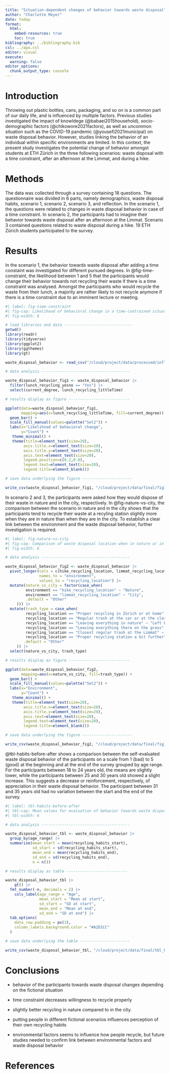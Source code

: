 ```yaml
---
title: "Situation-dependent changes of behavior towards waste disposal"
author: "Charlotte Meyer"
date: today
format:
  html:
    embed-resources: true
    toc: true
bibliography: ../bibliography.bib
csl: ../apa.csl
editor: visual
execute:
  warning: false
editor_options: 
  chunk_output_type: console
---
```


# Introduction

Throwing out plastic bottles, cans, packaging, and so on is a common part of our daily life, and is influenced by multiple factors. Previous studies investigated the impact of knowldege (@babaei2015household), socio-demographic factors (@chikowore2021factors), as well as uncommon situation such as the COVID-19 pandemic (@yousefi2021municipal) on waste disposal behavior. However, studies linking the behavior of an individual within specific environments are limited. In this context, the present study investigates the potential change of behavior amongst students at ETH Zürich in the three following scenarios: waste disposal with a time constraint, after an afternoon at the Limmat, and during a hike.

# Methods

The data was collected through a survey containing 18 questions. The questionnaire was divided in 6 parts, namely demographics, waste disposal habits, scenario 1, scenario 2, scenario 3, and reflection. In the scenario 1, the questions were related to changes in waste disposal behavior in case of a time constraint. In scenario 2, the participants had to imagine their behavior towards waste disposal after an afternoon at the Limmat. Scenario 3 contained questions related to waste disposal during a hike. 19 ETH Zürich students participated to the survey.

# Results

In the scenario 1, the behavior towards waste disposal after adding a time constaint was investigated for different pursued degrees. In @fig-time-constraint, the likelihood between 1 and 5 that the participants would change their behavior towards not recycling their waste if there is a time constraint was analysed. Amongst the participants who would recycle the waste from their lunch, a majority are rather likely to not recycle anymore if there is a time constraint due to an imminent lecture or meeting.

```r
#| label: fig-time-constraint
#| fig-cap: Likelihood of behavioral change in a time-contrained situation
#| fig-width: 6

# load libraries and data ------------------------------
getwd()
library(readr)
library(tidyverse)
library(ggplot2)
library(ggthemes)
library(gt)

waste_disposal_behavior <- read_csv("/cloud/project/data/processed/influence_environment_behavior_waste_disposal_processed.csv")

# data analysis ---------------------------------------

waste_disposal_behavior_fig1 <- waste_disposal_behavior |> 
  filter(lunch_recycling_yesno == "Yes") |> 
  select(current_degree, lunch_recycling_littleTime)

# results display as figure ---------------------------

ggplot(data=waste_disposal_behavior_fig1,
       mapping=aes(x=lunch_recycling_littleTime, fill=current_degree)) +
  geom_bar() +
  scale_fill_manual(values=palette("Set2")) +
  labs(x="Likelihood of behavioral change",
       y="Count") +
   theme_minimal() +
   theme(title=element_text(size=20),
        axis.title.x=element_text(size=20),
        axis.title.y=element_text(size=20),
        axis.text=element_text(size=20),
        legend.position=c(0.2,0.8),
        legend.text=element_text(size=20),
        legend.title=element_blank())

# save data underlying the figure ----------------------

write_csv(waste_disposal_behavior_fig1, "/cloud/project/data/final/fig1_time_constraint.csv")
```

In scenario 2 and 3, the participants were asked how they would dispose of their waste in nature and in the city, respectively. In @fig-nature-vs-city, the comparison between the scenario in nature and in the city shows that the participants tend to recycle their waste at a recyling station slightly more when they are in nature than when they are in the city. To establish a clear link between the environment and the waste disposal behavior, further investigation is required.

```r
#| label: fig-nature-vs-city
#| fig-cap: Comparison of waste disposal location when in nature or in the city
#| fig-width: 6

# data analysis ---------------------------------------

waste_disposal_behavior_fig2 <- waste_disposal_behavior |>
  pivot_longer(cols = c(hike_recycling_location, limmat_recycling_location),
               names_to = "environment",
               values_to = "recycling_location") |> 
  mutate(nature_vs_city = factor(case_when(
         environment == "hike_recycling_location" ~ "Nature",
         environment == "limmat_recycling_location" ~ "City",
         .default = "Other"
     ))) |>
  mutate(trash_type = case_when(
         recycling_location == "Proper recycling in Zürich or at home" ~ "Recycling station",
         recycling_location == "Regular trash at the car or at the closest train station" ~ "Regular trash",
         recycling_location == "Leaving everything in nature" ~ "Left behind",
         recycling_location == "Leaving everything there on the grass" ~ "Left behind",
         recycling_location == "Closest regular trash at the Limmat" ~ "Regular trash",
         recycling_location == "Proper recycling station a bit further" ~ "Recycling station",
        .default = "Other"
     )) |>
  select(nature_vs_city, trash_type)

# results display as figure ---------------------------

ggplot(data=waste_disposal_behavior_fig2,
       mapping=aes(x=nature_vs_city, fill=trash_type)) +
  geom_bar() +
  scale_fill_manual(values=palette("Set2")) +
  labs(x="Environment",
       y="Count") +
   theme_minimal() +
   theme(title=element_text(size=20),
        axis.title.x=element_text(size=20),
        axis.title.y=element_text(size=20),
        axis.text=element_text(size=20),
        legend.text=element_text(size=20),
        legend.title=element_blank())

# save data underlying the figure ----------------------

write_csv(waste_disposal_behavior_fig2, "/cloud/project/data/final/fig1_nature_vs_city.csv")
```

@tbl-habits-before-after shows a comparison between the self-evaluated waste disposal behavior of the participants on a scale from 1 (bad) to 5 (good) at the beginning and at the end of the survey grouped by age range. For the participants between 18 to 24 years old, the means are slightly lower, while the participants between 25 and 30 years old showed a slight increase. This suggests a decrease or reinforcement, respectively, of appreciation in their waste disposal behavior. The participant between 31 and 35 years old had no variation between the start and the end of the survey.

```r
#| label: tbl-habits-before-after
#| tbl-cap: Mean values for evaluation of behavior towards waste disposal at the start and at the end of the survey
#| tbl-width: 6

# data analysis ---------------------------------------

waste_disposal_behavior_tbl <- waste_disposal_behavior |> 
  group_by(age_range) |> 
  summarise(mean_start = mean(recycling_habits_start),
            sd_start = sd(recycling_habits_start),
            mean_end = mean(recycling_habits_end),
            sd_end = sd(recycling_habits_end),
            n = n())

# results display as table ---------------------------

waste_disposal_behavior_tbl |> 
    gt() |>
  fmt_number(-n, decimals = 2) |> 
    cols_label(age_range = "Age",
               mean_start = "Mean at start",
               sd_start = "SD at start",
               mean_end = "Mean at end",
               sd_end = "SD at end") |> 
  tab_options(
    data_row.padding = px(3),
    column_labels.background.color = "#A2D1CC"
  )

# save data underlying the table ----------------------

write_csv(waste_disposal_behavior_tbl, "/cloud/project/data/final/tbl_habits_start_end_survey.csv")
```

# Conclusions

-   behavior of the participants towards waste disposal changes depending on the fictional situation

-   time constraint decreases willingness to recycle properly

-   slightly better recycling in nature compared to in the city.

-   putting people in different fictional scenarios influences perception of their own recycling habits

-   environmental factors seems to influence how people recycle, but future studies needed to confirm link between environmental factors and waste disposal behavior

# References

::: {#refs}
:::
